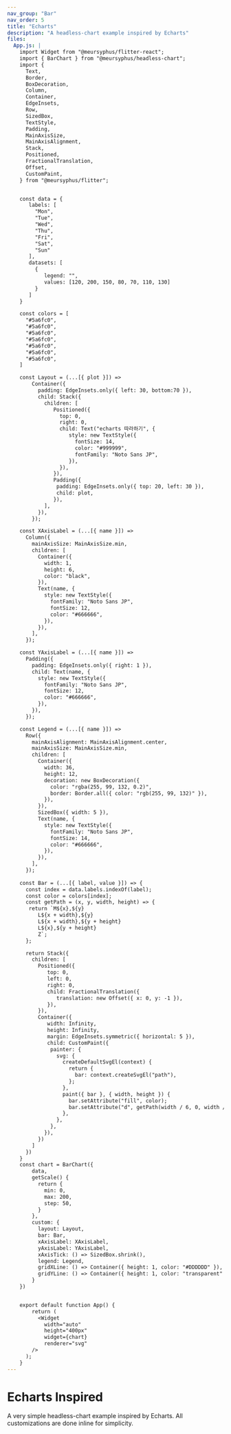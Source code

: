 ```yaml
---
nav_group: "Bar"
nav_order: 5
title: "Echarts"
description: "A headless-chart example inspired by Echarts"
files: 
  App.js: |
    import Widget from "@meursyphus/flitter-react";
    import { BarChart } from "@meursyphus/headless-chart";
    import {
      Text,
      Border,
      BoxDecoration,
      Column,
      Container,
      EdgeInsets,
      Row,
      SizedBox,
      TextStyle,
      Padding,
      MainAxisSize,
      MainAxisAlignment,
      Stack,
      Positioned,
      FractionalTranslation,
      Offset,
      CustomPaint,
    } from "@meursyphus/flitter";


    const data = {
       labels: [
         "Mon",
         "Tue",
         "Wed",
         "Thu",
         "Fri",
         "Sat",
         "Sun"
       ],
       datasets: [
         {
            legend: "",
            values: [120, 200, 150, 80, 70, 110, 130]
         }
       ]
    }

    const colors = [
      "#5a6fc0",
      "#5a6fc0",
      "#5a6fc0",
      "#5a6fc0",
      "#5a6fc0",
      "#5a6fc0",
      "#5a6fc0",
    ]

    const Layout = (...[{ plot }]) => 
        Container({
          padding: EdgeInsets.only({ left: 30, bottom:70 }),
          child: Stack({
            children: [
               Positioned({
                 top: 0,
                 right: 0,
                 child: Text("echarts 따라하기", {
                    style: new TextStyle({
                      fontSize: 14,
                      color: "#999999",
                      fontFamily: "Noto Sans JP",
                    }),
                 }),
               }),
               Padding({
                padding: EdgeInsets.only({ top: 20, left: 30 }),
                child: plot,
               }),
            ],
          }),
        });

    const XAxisLabel = (...[{ name }]) =>
      Column({
        mainAxisSize: MainAxisSize.min,
        children: [
          Container({
            width: 1,
            height: 6,
            color: "black",
          }),
          Text(name, {
            style: new TextStyle({
              fontFamily: "Noto Sans JP",
              fontSize: 12,
              color: "#666666",
            }),
          }),
        ],
      });

    const YAxisLabel = (...[{ name }]) =>
      Padding({
        padding: EdgeInsets.only({ right: 1 }),
        child: Text(name, {
          style: new TextStyle({
            fontFamily: "Noto Sans JP",
            fontSize: 12,
            color: "#666666",
          }),
        }),
      });

    const Legend = (...[{ name }]) =>
      Row({
        mainAxisAlignment: MainAxisAlignment.center,
        mainAxisSize: MainAxisSize.min,
        children: [
          Container({
            width: 36,
            height: 12,
            decoration: new BoxDecoration({
              color: "rgba(255, 99, 132, 0.2)",
              border: Border.all({ color: "rgb(255, 99, 132)" }),
            }),
          }),
          SizedBox({ width: 5 }),
          Text(name, {
            style: new TextStyle({
              fontFamily: "Noto Sans JP",
              fontSize: 14,
              color: "#666666",
            }),
          }),
        ],
      });    
    
    const Bar = (...[{ label, value }]) => {
      const index = data.labels.indexOf(label);
      const color = colors[index];
      const getPath = (x, y, width, height) => {
       return `M${x},${y} 
          L${x + width},${y} 
          L${x + width},${y + height} 
          L${x},${y + height} 
          Z`;
      };

      return Stack({
        children: [
          Positioned({
             top: 0,
             left: 0,
             right: 0,
             child: FractionalTranslation({
                translation: new Offset({ x: 0, y: -1 }),
             }),
          }),
          Container({
             width: Infinity,
             height: Infinity,
             margin: EdgeInsets.symmetric({ horizontal: 5 }),
             child: CustomPaint({
              painter: {
                svg: {
                  createDefaultSvgEl(context) {
                    return {
                      bar: context.createSvgEl("path"),
                    };
                  },
                  paint({ bar }, { width, height }) {
                    bar.setAttribute("fill", color);
                    bar.setAttribute("d", getPath(width / 6, 0, width / 3 * 2, height));
                  },
                },
              },
            }),
          })
        ]
      })
    }
    const chart = BarChart({
        data,
        getScale() {
          return {
            min: 0,
            max: 200,
            step: 50, 
          }
        },
        custom: {
          layout: Layout,
          bar: Bar,
          xAxisLabel: XAxisLabel,
          yAxisLabel: YAxisLabel,
          xAxisTick: () => SizedBox.shrink(),
          legend: Legend,
          gridXLine: () => Container({ height: 1, color: "#DDDDDD" }),
          gridYLine: () => Container({ height: 1, color: "transparent" })
        }
    })


    export default function App() {
        return (
          <Widget
            width="auto"
            height="400px"
            widget={chart}
            renderer="svg"
        />
      );
    }
---
```


# Echarts Inspired

A very simple headless-chart example inspired by Echarts. All customizations are done inline for simplicity.

